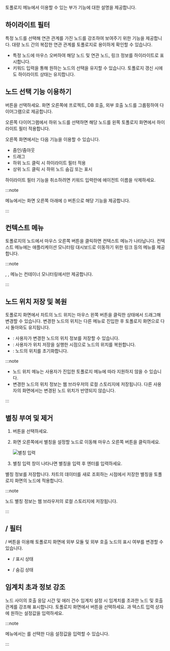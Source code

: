 토폴로지 메뉴에서 이용할 수 있는 부가 기능에 대한 설명을 제공합니다.

## 하이라이트 필터

특정 노드를 선택해 연관 관계를 가진 노드를 강조하여 보여주기 위한 기능을 제공합니다. 대량 노드 간의 복잡한 연관 관계를 토폴로지로 용이하게 확인할 수 있습니다.

<ImgLang img='topology-highlight.png' desc='하이라이트 필터' />

* 특정 노드에 마우스 오버하여 해당 노드 및 연관 노드, 링크 정보를 하이라이트로 표시합니다.
* 키워드 입력을 통해 원하는 노드의 선택을 유지할 수 있습니다. 토폴로지 갱신 시에도 하이라이트 상태는 유지합니다.

## 노드 선택 기능 이용하기

<Cmdname sid="node_selection" className="uitext" /> 버튼을 선택하세요. 화면 오른쪽에 프로젝트, DB 호출, 외부 호출 노드를 그룹핑하여 다이어그램으로 제공합니다. 

<ImgLang img='topology-select-node.png' desc='노드 선택' />

오른쪽 다이어그램에서 하위 노드를 선택하면 해당 노드를 왼쪽 토폴로지 화면에서 하이라이트 필터 적용합니다.

<ImgLang img='topology-select-node-agent.png' desc='노드 선택' />

오른쪽 화면에서는 다음 기능을 이용할 수 있습니다.

* 줌인/줌아웃
* 드래그
* 하위 노드 클릭 시 하이라이트 필터 적용
* 상위 노드 클릭 시 하위 노드 숨김 또는 표시

하이라이트 필터 기능을 취소하려면 키워드 입력란에 에이전트 이름을 삭제하세요.

:::note

<Cmdname sid="side_groupStatTopology" className="uitext" /> 메뉴에서는 화면 오른쪽 아래에 <Cmdname sid="node_selection" className="uitext" /><span class='uitext'>(</span><Cmdname sid="double_click" className="uitext" /><span class='uitext'>)</span> 버튼으로 해당 기능을 제공합니다.

:::

## 컨텍스트 메뉴

토폴로지의 노드에서 마우스 오른쪽 버튼을 클릭하면 컨텍스트 메뉴가 나타납니다. 컨텍스트 메뉴에는 애플리케이션 모니터링 대시보드로 이동하기 위한 링크 등의 메뉴를 제공합니다.

<ImgLang img='context_menu.png' desc='컨텍스트 메뉴' />

:::note

<Cmdname sid="containerMap" className="uitext" />, <Cmdname sid="node_resource" className="uitext" />, <Cmdname sid="container_resource" className="uitext" /> 메뉴는 컨테이너 모니터링에서만 제공합니다.

:::

## 노드 위치 저장 및 복원

토폴로지 화면에서 차트의 노드 위치는 마우스 왼쪽 버튼을 클릭한 상태에서 드래그해 변경할 수 있습니다. 변경한 노드의 위치는 다른 메뉴로 진입한 후 토폴로지 화면으로 다시 돌아와도 유지됩니다.

* <Cmdname sid="save_position" className="uitext" />: 사용자가 변경한 노드의 위치 정보를 저장할 수 있습니다.
* <Cmdname sid="load_position" className="uitext" />: 사용자가 위치 저장을 실행한 시점으로 노드의 위치를 복원합니다.
* <Cmdname sid="clear_position" className="uitext" />: 노드의 위치를 초기화합니다.

:::note

* 노드 위치 메뉴는 사용자가 진입한 토폴로지 메뉴에 따라 지원하지 않을 수 있습니다.
* 변경한 노드의 위치 정보는 웹 브라우저의 로컬 스토리지에 저장됩니다. 다른 사용자의 화면에서는 변경된 노드 위치가 반영되지 않습니다.

:::

## 별칭 부여 및 제거

1. <Cmdname sid="node_selection" className="uitext" /> 버튼을 선택하세요.

1. 화면 오른쪽에서 별칭을 설정할 노드로 이동해 마우스 오른쪽 버튼을 클릭하세요.

    ![별칭 입력](/img/node-custom-name.png)

1. 별칭 입력 창이 나타나면 별칭을 입력 후 엔터를 입력하세요.

별칭 정보를 저장합니다. 차트의 데이터를 새로 조회하는 시점에서 저장한 별칭을 토폴로지 화면의 노드에 적용합니다.

:::note

노드 별칭 정보는 웹 브라우저의 로컬 스토리지에 저장됩니다.

:::

## <Cmdname sid="show_inbound_node" />/<Cmdname sid="show_outbound_node" /> 필터

<Cmdname sid="show_inbound_node" className="uitext" />/<Cmdname sid="show_outbound_node" className="uitext" /> 버튼을 이용해 토폴로지 화면에 외부 모듈 및 외부 호출 노드의 표시 여부를 변경할 수 있습니다.

* <Cmdname sid="show_inbound_node" />/<Cmdname sid="show_outbound_node" /> 표시 상태

  <ImgLang img='inbound_outbound_displayed.png' desc='인바운드/시스템호출 표시 상태' />

* <Cmdname sid="show_inbound_node" />/<Cmdname sid="show_outbound_node" /> 숨김 상태

  <ImgLang img='inbound_outbound_hidden.png' desc='인바운드/시스템호출 비표시 상태' />

## 임계치 초과 정보 강조

노드 사이의 호출 응답 시간 및 에러 건수 임계치 설정 시 임계치를 초과한 노드 및 호출 관계를 강조해 표시합니다. 토폴로지 화면에서 <Cmdname sid="warning_sign" className="uitext" /> 버튼을 선택하세요. <Cmdname sid="response_time(ms)" className="uitext" />과 <Cmdname sid="error_count" className="uitext" /> 텍스트 입력 상자에 원하는 설정값을 입력하세요.

<ImgLang img='threshold_emphasized.png' desc='임계치 초과 정보 강조' />

:::note

<Cmdname sid="application_topology" className="uitext" /> 메뉴에서는 <Cmdname sid="warning_sign" className="uitext" />를 선택한 다음 설정값을 입력할 수 있습니다.

:::